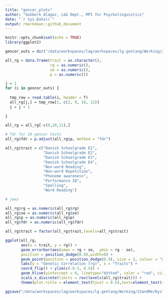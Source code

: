 ```yaml
---
title: "gencor_plots"
author: "Gokberk Alagoz, L&G Dept., MPI for Psycholinguistics"
date: "`r Sys.Date()`"
output: rmarkdown::github_document
---
```


```r
knitr::opts_chunk$set(echo = TRUE)
library(ggplot2)
```

```r
gencor_outs = dir("/data/workspaces/lag/workspaces/lg-genlang/Working/23andMe/Clapbeat/LDSC/GenCor", full.names = T, pattern = ".out")

all_rg = data.frame(trait = as.character(),
                    rg = as.numeric(),
                    se = as.numeric(),
                    p = as.numeric())

j = 1
for (i in gencor_outs) {
  
  tmp_row = read.table(i, header = T)
  all_rg[j,] = tmp_row[1, c(2, 9, 10, 12)]
  j = j + 1
  
}

all_rg = all_rg[-c(9,10,11),]

# fdr for 10 gencor tests
all_rg$fdr = p.adjust(all_rg$p, method = "fdr")

all_rg$trait = c("Danish Schoolgrade E1",
                 "Danish Schoolgrade E2",
                 "Danish Schoolgrade E3",
                 "Danish Schoolgrade E4",
                 "Non-word Reading",
                 "Non-word Repetition",
                 "Phoneme awareness",
                 "Performance IQ",
                 "Spelling",
                 "Word Reading")

# jeez

all_rg$rg = as.numeric(all_rg$rg)
all_rg$se = as.numeric(all_rg$se)
all_rg$p = as.numeric(all_rg$p)
all_rg$fdr = as.numeric(all_rg$fdr)

```

```r
all_rg$trait = factor(all_rg$trait,levels=all_rg$trait)

ggplot(all_rg,
       aes(x = trait, y = rg)) +
       geom_errorbar(aes(ymax = rg + se,  ymin = rg - se),
       position = position_dodge(0.9),width=0) +
       geom_point(position = position_dodge(0.9), size = 2, colour = "darkgreen") +
       labs(y = "Genetic Correlation (rg)", x = "Traits") +
       coord_flip() + ylim(c(-0.5, 0.5)) +
       geom_hline(yintercept = 0, linetype="dotted", color = "red", size=0.5) +
       scale_x_discrete(limits = rev(levels(all_rg$trait))) +
       theme(plot.title = element_text(hjust = 0.5),text=element_text(size=17)) + theme_minimal()

ggsave("/data/workspaces/lag/workspaces/lg-genlang/Working/23andMe/Dyslexia2/Evolution/dys_rhy_pleiotropy/results/gencor/rhythm_vs_all_gencor_v2.pdf")
```
